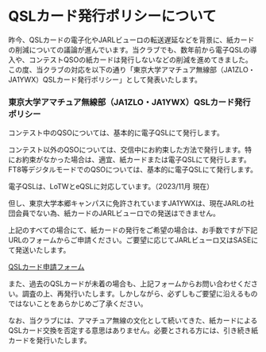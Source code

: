 # QSLカード発行ポリシーについて

昨今、QSLカードの電子化やJARLビューロの転送遅延などを背景に、紙カードの削減についての議論が進んでいます。当クラブでも、数年前から電子QSLの導入や、コンテストQSOの紙カードは発行しないなどの削減を進めてきました。この度、当クラブの対応を以下の通り「東京大学アマチュア無線部（JA1ZLO・JA1YWX）QSLカード発行ポリシー」として発表いたします。

### 東京大学アマチュア無線部（JA1ZLO・JA1YWX）QSLカード発行ポリシー

コンテスト中のQSOについては、基本的に電子QSLにて発行します。

コンテスト以外のQSOについては、交信中にお約束した方法で発行します。特にお約束がなかった場合は、適宜、紙カードまたは電子QSLにて発行します。FT8等デジタルモードでのQSOについては、基本的に電子QSLにて発行します。

電子QSLは、LoTWとeQSLに対応しています。（2023/11月 現在）

但し、東京大学本郷キャンパスに免許されていますJA1YWXは、現在JARLの社団会員でない為、紙カードのJARLビューロでの発送はできません。

上記のすべての場合にて、紙カードの発行をご希望の場合は、お手数ですが下記URLのフォームからご申請ください。ご要望に応じてJARLビューロ又はSASEにて発送いたします。

[QSLカード申請フォーム](https://forms.gle/PohGkztppKn5DtBT9)

また、過去のQSLカードが未着の場合も、上記フォームからお問い合わせください。調査の上、再発行いたします。しかしながら、必ずしもご要望に沿えるものではないことをあらかじめご了承ください。

なお、当クラブには、アマチュア無線の文化として続いてきた、紙カードによるQSLカード交換を否定する意思はありません。必要とされる方には、引き続き紙カードを発行いたします。
